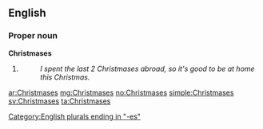 ==English==

===Proper noun===
'''Christmases'''

# {{plural of|Christmas}}
#: ''I spent the last 2 Christmases abroad, so it's good to be at home this Christmas.''

[[Category:English plurals ending in "-es"]]

[[ar:Christmases]]
[[mg:Christmases]]
[[no:Christmases]]
[[simple:Christmases]]
[[sv:Christmases]]
[[ta:Christmases]]